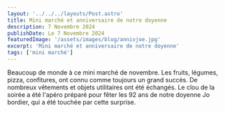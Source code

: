 ---
layout: '../../../layouts/Post.astro'
title: Mini marché et anniversaire de notre doyenne
description: 7 Novembre 2024
publishDate: Le 7 Novembre 2024
featuredImage: '/assets/images/blog/annivjoe.jpg'
excerpt: 'Mini marché et anniversaire de notre doyenne'
tags: ['mini marché']
---

Beaucoup de monde à ce mini marché de novembre. Les fruits, légumes, pizza, confitures, ont connu comme toujours un grand succès. De nombreux vêtements et objets utilitaires ont été échangés. Le clou de la soirée a été l'apéro préparé pour fêter les 92 ans de notre doyenne Jo bordier, qui a été touchée par cette surprise.
